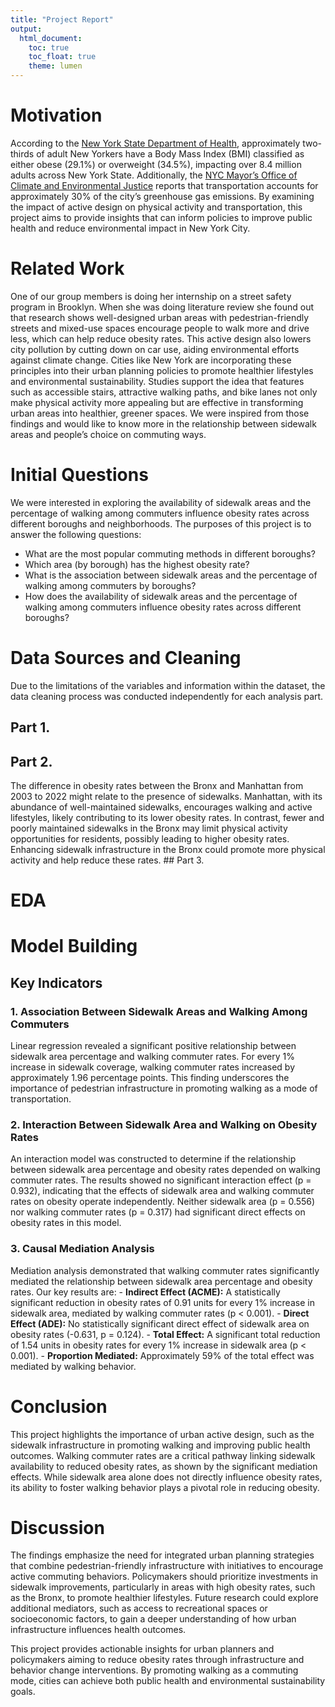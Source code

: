 ```yaml
---
title: "Project Report"
output:
  html_document:
    toc: true
    toc_float: true
    theme: lumen
---
```



# **Motivation**
According to the [New York State Department of Health](https://www.health.ny.gov/press/releases/2023/2023-06-20_obesity.htm), approximately two-thirds of adult New Yorkers have a Body Mass Index (BMI) classified as either obese (29.1%) or overweight (34.5%), impacting over 8.4 million adults across New York State. Additionally, the [NYC Mayor's Office of Climate and Environmental Justice](https://climate.cityofnewyork.us/initiatives/nyc-greenhouse-gas-inventories/?utm_source=chatgpt.com) reports that transportation accounts for approximately 30% of the city's greenhouse gas emissions. By examining the impact of active design on physical activity and transportation, this project aims to provide insights that can inform policies to improve public health and reduce environmental impact in New York City.

# **Related Work**
One of our group members is doing her internship on a street safety program in Brooklyn. When she was doing literature review she found out that research shows well-designed urban areas with pedestrian-friendly streets and mixed-use spaces encourage people to walk more and drive less, which can help reduce obesity rates. This active design also lowers city pollution by cutting down on car use, aiding environmental efforts against climate change. Cities like New York are incorporating these principles into their urban planning policies to promote healthier lifestyles and environmental sustainability. Studies support the idea that features such as accessible stairs, attractive walking paths, and bike lanes not only make physical activity more appealing but are effective in transforming urban areas into healthier, greener spaces. We were inspired from those findings and would like to know more in the relationship between sidewalk areas and people's choice on commuting ways.

# **Initial Questions**
We were interested in exploring the availability of sidewalk areas and the percentage of walking among commuters influence obesity rates across different boroughs and neighborhoods.
The purposes of this project is to answer the following questions:

- What are the most popular commuting methods in different boroughs?  
- Which area (by borough) has the highest obesity rate?  
- What is the association between sidewalk areas and the percentage of walking among commuters by boroughs?  
- How does the availability of sidewalk areas and the percentage of walking among commuters influence obesity rates across different boroughs?  


# **Data Sources and Cleaning**
Due to the limitations of the variables and information within the dataset, the data cleaning process was conducted independently for each analysis part.

## Part 1.

## Part 2.
The difference in obesity rates between the Bronx and Manhattan from 2003 to 2022 might relate to the presence of sidewalks. Manhattan, with its abundance of well-maintained sidewalks, encourages walking and active lifestyles, likely contributing to its lower obesity rates. In contrast, fewer and poorly maintained sidewalks in the Bronx may limit physical activity opportunities for residents, possibly leading to higher obesity rates. Enhancing sidewalk infrastructure in the Bronx could promote more physical activity and help reduce these rates.
## Part 3.


# **EDA**

# **Model Building**

## Key Indicators
### **1. Association Between Sidewalk Areas and Walking Among Commuters**
Linear regression revealed a significant positive relationship between sidewalk area percentage and walking commuter rates. For every 1% increase in sidewalk coverage, walking commuter rates increased by approximately 1.96 percentage points. This finding underscores the importance of pedestrian infrastructure in promoting walking as a mode of transportation.

### **2. Interaction Between Sidewalk Area and Walking on Obesity Rates**
An interaction model was constructed to determine if the relationship between sidewalk area percentage and obesity rates depended on walking commuter rates. The results showed no significant interaction effect (p = 0.932), indicating that the effects of sidewalk area and walking commuter rates on obesity operate independently. Neither sidewalk area (p = 0.556) nor walking commuter rates (p = 0.317) had significant direct effects on obesity rates in this model.

### **3. Causal Mediation Analysis**
Mediation analysis demonstrated that walking commuter rates significantly mediated the relationship between sidewalk area percentage and obesity rates. Our key results are:
- **Indirect Effect (ACME):** A statistically significant reduction in obesity rates of 0.91 units for every 1% increase in sidewalk area, mediated by walking commuter rates (p < 0.001).
- **Direct Effect (ADE):** No statistically significant direct effect of sidewalk area on obesity rates (-0.631, p = 0.124).
- **Total Effect:** A significant total reduction of 1.54 units in obesity rates for every 1% increase in sidewalk area (p < 0.001).
- **Proportion Mediated:** Approximately 59% of the total effect was mediated by walking behavior.


# **Conclusion**

This project highlights the importance of urban active design, such as the sidewalk infrastructure in promoting walking and improving public health outcomes. Walking commuter rates are a critical pathway linking sidewalk availability to reduced obesity rates, as shown by the significant mediation effects. While sidewalk area alone does not directly influence obesity rates, its ability to foster walking behavior plays a pivotal role in reducing obesity.



# **Discussion**

The findings emphasize the need for integrated urban planning strategies that combine pedestrian-friendly infrastructure with initiatives to encourage active commuting behaviors. Policymakers should prioritize investments in sidewalk improvements, particularly in areas with high obesity rates, such as the Bronx, to promote healthier lifestyles. Future research could explore additional mediators, such as access to recreational spaces or socioeconomic factors, to gain a deeper understanding of how urban infrastructure influences health outcomes.

This project provides actionable insights for urban planners and policymakers aiming to reduce obesity rates through infrastructure and behavior change interventions. By promoting walking as a commuting mode, cities can achieve both public health and environmental sustainability goals.





